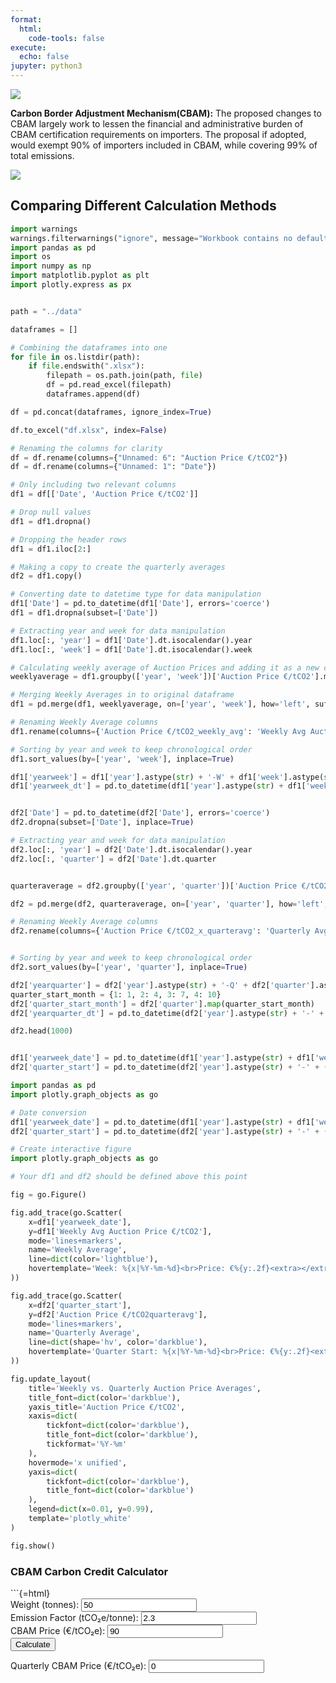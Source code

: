 ```yaml
---
format:
  html:
    code-tools: false
execute:
  echo: false
jupyter: python3
---
```


![](propchangesheader.png){fig-align="center"}

**Carbon Border Adjustment Mechanism(CBAM):** The proposed changes to CBAM largely work to lessen the financial and administrative burden of CBAM certification requirements on importers. The proposal if adopted, would exempt 90% of importers included in CBAM, while covering 99% of total emissions.

![](CS3Dproposed.png){fig-align="center"}

## Comparing Different Calculation Methods 
```python
import warnings
warnings.filterwarnings("ignore", message="Workbook contains no default style.*")
import pandas as pd
import os
import numpy as np
import matplotlib.pyplot as plt
import plotly.express as px


path = "../data"

dataframes = []

# Combining the dataframes into one
for file in os.listdir(path):
    if file.endswith(".xlsx"):
        filepath = os.path.join(path, file)
        df = pd.read_excel(filepath)
        dataframes.append(df)

df = pd.concat(dataframes, ignore_index=True)

df.to_excel("df.xlsx", index=False)

# Renaming the columns for clarity
df = df.rename(columns={"Unnamed: 6": "Auction Price €/tCO2"})
df = df.rename(columns={"Unnamed: 1": "Date"})

# Only including two relevant columns
df1 = df[['Date', 'Auction Price €/tCO2']]

# Drop null values
df1 = df1.dropna()

# Dropping the header rows
df1 = df1.iloc[2:]

# Making a copy to create the quarterly averages
df2 = df1.copy()

# Converting date to datetime type for data manipulation
df1['Date'] = pd.to_datetime(df1['Date'], errors='coerce')
df1 = df1.dropna(subset=['Date'])

# Extracting year and week for data manipulation
df1.loc[:, 'year'] = df1['Date'].dt.isocalendar().year
df1.loc[:, 'week'] = df1['Date'].dt.isocalendar().week

# Calculating weekly average of Auction Prices and adding it as a new column
weeklyaverage = df1.groupby(['year', 'week'])['Auction Price €/tCO2'].mean().reset_index()

# Merging Weekly Averages in to original dataframe
df1 = pd.merge(df1, weeklyaverage, on=['year', 'week'], how='left', suffixes=('', '_weekly_avg'))

# Renaming Weekly Average columns
df1.rename(columns={'Auction Price €/tCO2_weekly_avg': 'Weekly Avg Auction Price €/tCO2'}, inplace=True)

# Sorting by year and week to keep chronological order
df1.sort_values(by=['year', 'week'], inplace=True)

df1['yearweek'] = df1['year'].astype(str) + '-W' + df1['week'].astype(str).str.zfill(2)
df1['yearweek_dt'] = pd.to_datetime(df1['year'].astype(str) + df1['week'].astype(str).str.zfill(2) + '1', format='%G%V%u')


df2['Date'] = pd.to_datetime(df2['Date'], errors='coerce')
df2.dropna(subset=['Date'], inplace=True)

# Extracting year and week for data manipulation
df2.loc[:, 'year'] = df2['Date'].dt.isocalendar().year
df2.loc[:, 'quarter'] = df2['Date'].dt.quarter


quarteraverage = df2.groupby(['year', 'quarter'])['Auction Price €/tCO2'].mean().reset_index()

df2 = pd.merge(df2, quarteraverage, on=['year', 'quarter'], how='left', suffixes=('', 'quarteravg'))

# Renaming Weekly Average columns
df2.rename(columns={'Auction Price €/tCO2_x_quarteravg': 'Quarterly Avg Auction Price €/tCO2'}, inplace=True)


# Sorting by year and week to keep chronological order
df2.sort_values(by=['year', 'quarter'], inplace=True)

df2['yearquarter'] = df2['year'].astype(str) + '-Q' + df2['quarter'].astype(str).str.zfill(2)
quarter_start_month = {1: 1, 2: 4, 3: 7, 4: 10}
df2['quarter_start_month'] = df2['quarter'].map(quarter_start_month)
df2['yearquarter_dt'] = pd.to_datetime(df2['year'].astype(str) + '-' + df2['quarter_start_month'].astype(str) + '-01')

df2.head(1000)


df1['yearweek_date'] = pd.to_datetime(df1['year'].astype(str) + df1['week'].astype(str) + '1', format='%G%V%u')
df2['quarter_start'] = pd.to_datetime(df2['year'].astype(str) + '-' + (3 * df2['quarter'] - 2).astype(str).str.zfill(2) + '-01')

import pandas as pd
import plotly.graph_objects as go

# Date conversion
df1['yearweek_date'] = pd.to_datetime(df1['year'].astype(str) + df1['week'].astype(str) + '1', format='%G%V%u')
df2['quarter_start'] = pd.to_datetime(df2['year'].astype(str) + '-' + (3 * df2['quarter'] - 2).astype(str).str.zfill(2) + '-01')

# Create interactive figure
import plotly.graph_objects as go

# Your df1 and df2 should be defined above this point

fig = go.Figure()

fig.add_trace(go.Scatter(
    x=df1['yearweek_date'],
    y=df1['Weekly Avg Auction Price €/tCO2'],
    mode='lines+markers',
    name='Weekly Average',
    line=dict(color='lightblue'),
    hovertemplate='Week: %{x|%Y-%m-%d}<br>Price: €%{y:.2f}<extra></extra>'
))

fig.add_trace(go.Scatter(
    x=df2['quarter_start'],
    y=df2['Auction Price €/tCO2quarteravg'],
    mode='lines+markers',
    name='Quarterly Average',
    line=dict(shape='hv', color='darkblue'),
    hovertemplate='Quarter Start: %{x|%Y-%m-%d}<br>Price: €%{y:.2f}<extra></extra>'
))

fig.update_layout(
    title='Weekly vs. Quarterly Auction Price Averages',
    title_font=dict(color='darkblue'),
    yaxis_title='Auction Price €/tCO2',
    xaxis=dict(
        tickfont=dict(color='darkblue'),
        title_font=dict(color='darkblue'),
        tickformat='%Y-%m'
    ),
    hovermode='x unified',
    yaxis=dict(
        tickfont=dict(color='darkblue'),
        title_font=dict(color='darkblue')
    ),
    legend=dict(x=0.01, y=0.99),
    template='plotly_white'
)

fig.show()
```



### CBAM Carbon Credit Calculator
```{=html}
<div>
  <label>Weight (tonnes): <input type="number" id="weight" value="50"></label><br>
  <label>Emission Factor (tCO₂e/tonne): <input type="number" id="ef" value="2.3" step="0.1"></label><br>
  <label>CBAM Price (€/tCO₂e): <input type="number" id="price" value="90"></label><br>
  <button onclick="calculateCBAM()">Calculate</button>
  <p id="result"></p>
<label>Quarterly CBAM Price (€/tCO₂e): <input type="number" id="price_quarterly" value="0" step="0.1"></label><br>
</div>

<script>
  function calculateCBAM() {
    const weight = parseFloat(document.getElementById('weight').value);
    const ef = parseFloat(document.getElementById('ef').value);
    const price = parseFloat(document.getElementById('price').value);
    const total = weight * ef * price;
    document.getElementById('result').innerText = `Total CBAM Certificate Cost: €${total.toFixed(2)}`;
  }
</script>




